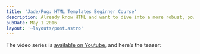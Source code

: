 ```yaml
---
title: 'Jade/Pug: HTML Templates Beginner Course'
description: Already know HTML and want to dive into a more robust, powerful templating language? Pug is right up your alley and will transform your day-to-day workflow.
pubDate: May 1 2016
layout: '~layouts/post.astro'
---
```



The video series is [available on Youtube](https://www.youtube.com/playlist?list=PLHrxuCR-0CcSWiMuLf58iuIsNlP549-Sk), and here’s the teaser:

<YouTubeVideo id="JqCs1pdmf9o" />

